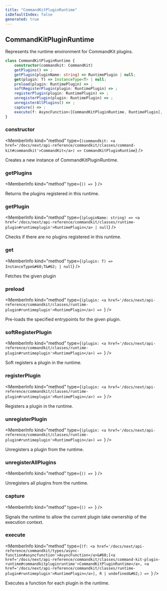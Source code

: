 ```yaml
---
title: "CommandKitPluginRuntime"
isDefaultIndex: false
generated: true
---
```



<!-- This file was generated from the CommandKit source. Do not modify. Instead, re-run the "docgen" script -->


## CommandKitPluginRuntime

<GenerationInfo sourceFile="packages/commandkit/src/plugins/plugin-runtime/CommandKitPluginRuntime.ts" sourceLine="17" packageName="commandkit" />

Represents the runtime environment for CommandKit plugins.

```ts title="Signature"
class CommandKitPluginRuntime {
    constructor(commandkit: CommandKit)
    getPlugins() => ;
    getPlugin(pluginName: string) => RuntimePlugin | null;
    get(plugin: T) => InstanceType<T> | null;
    preload(plugin: RuntimePlugin) => ;
    softRegisterPlugin(plugin: RuntimePlugin) => ;
    registerPlugin(plugin: RuntimePlugin) => ;
    unregisterPlugin(plugin: RuntimePlugin) => ;
    unregisterAllPlugins() => ;
    capture() => ;
    execute(f: AsyncFunction<[CommandKitPluginRuntime, RuntimePlugin], R | undefined>) => ;
}
```

<div className="members-wrapper">

### constructor

<MemberInfo kind="method" type={`(commandkit: <a href='/docs/next/api-reference/commandkit/classes/command-kit#commandkit'>CommandKit</a>) => CommandKitPluginRuntime`}   />

Creates a new instance of CommandKitPluginRuntime.
### getPlugins

<MemberInfo kind="method" type={`() => `}   />

Returns the plugins registered in this runtime.
### getPlugin

<MemberInfo kind="method" type={`(pluginName: string) => <a href='/docs/next/api-reference/commandkit/classes/runtime-plugin#runtimeplugin'>RuntimePlugin</a> | null`}   />

Checks if there are no plugins registered in this runtime.
### get

<MemberInfo kind="method" type={`(plugin: T) => InstanceType&#60;T&#62; | null`}   />

Fetches the given plugin
### preload

<MemberInfo kind="method" type={`(plugin: <a href='/docs/next/api-reference/commandkit/classes/runtime-plugin#runtimeplugin'>RuntimePlugin</a>) => `}   />

Pre-loads the specified entrypoints for the given plugin.
### softRegisterPlugin

<MemberInfo kind="method" type={`(plugin: <a href='/docs/next/api-reference/commandkit/classes/runtime-plugin#runtimeplugin'>RuntimePlugin</a>) => `}   />

Soft registers a plugin in the runtime.
### registerPlugin

<MemberInfo kind="method" type={`(plugin: <a href='/docs/next/api-reference/commandkit/classes/runtime-plugin#runtimeplugin'>RuntimePlugin</a>) => `}   />

Registers a plugin in the runtime.
### unregisterPlugin

<MemberInfo kind="method" type={`(plugin: <a href='/docs/next/api-reference/commandkit/classes/runtime-plugin#runtimeplugin'>RuntimePlugin</a>) => `}   />

Unregisters a plugin from the runtime.
### unregisterAllPlugins

<MemberInfo kind="method" type={`() => `}   />

Unregisters all plugins from the runtime.
### capture

<MemberInfo kind="method" type={`() => `}   />

Signals the runtime to allow the current plugin take ownership of the execution context.
### execute

<MemberInfo kind="method" type={`(f: <a href='/docs/next/api-reference/commandkit/types/async-function#asyncfunction'>AsyncFunction</a>&#60;[<a href='/docs/next/api-reference/commandkit/classes/command-kit-plugin-runtime#commandkitpluginruntime'>CommandKitPluginRuntime</a>, <a href='/docs/next/api-reference/commandkit/classes/runtime-plugin#runtimeplugin'>RuntimePlugin</a>], R | undefined&#62;) => `}   />

Executes a function for each plugin in the runtime.


</div>
